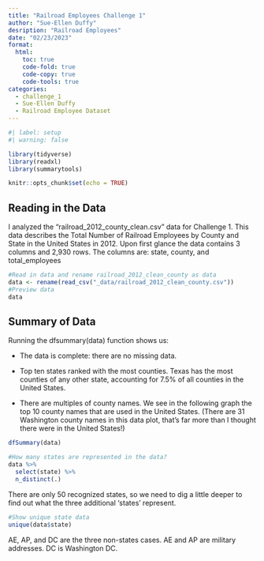 ```yaml
---
title: "Railroad Employees Challenge 1"
author: "Sue-Ellen Duffy"
desription: "Railroad Employees"
date: "02/23/2023"
format:
  html:
    toc: true
    code-fold: true
    code-copy: true
    code-tools: true
categories:
  - challenge_1
  - Sue-Ellen Duffy
  - Railroad Employee Dataset
---
```


```r
#| label: setup
#| warning: false

library(tidyverse)
library(readxl)
library(summarytools)

knitr::opts_chunk$set(echo = TRUE)
```

## Reading in the Data

I analyzed the "railroad_2012_county_clean.csv" data for Challenge 1. This data describes the Total Number of Railroad Employees by County and State in the United States in 2012. Upon first glance the data contains 3 columns and 2,930 rows. The columns are: state, county, and total_employees

```r
#Read in data and rename railroad_2012_clean_county as data
data <- rename(read_csv("_data/railroad_2012_clean_county.csv"))
#Preview data 
data
```

## Summary of Data

Running the dfsummary(data) function shows us:

-   The data is complete: there are no missing data.

-   Top ten states ranked with the most counties. Texas has the most counties of any other state, accounting for 7.5% of all counties in the United States.

-   There are multiples of county names. We see in the following graph the top 10 county names that are used in the United States. (There are 31 Washington county names in this data plot, that's far more than I thought there were in the United States!)

```r
dfSummary(data)
```

```r
#How many states are represented in the data?
data %>%
  select(state) %>%
  n_distinct(.)
```

There are only 50 recognized states, so we need to dig a little deeper to find out what the three additional 'states' represent.

```r
#Show unique state data
unique(data$state)
```

AE, AP, and DC are the three non-states cases. AE and AP are military addresses. DC is Washington DC.
